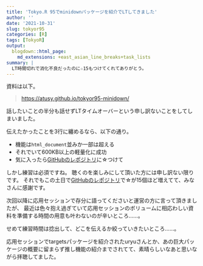 ```yaml
---
title: 'Tokyo.R 95でminidownパッケージを紹介でLTしてきました'
author: ''
date: '2021-10-31'
slug: tokyor95
categories: [R]
tags: [TokyoR]
output:
  blogdown::html_page:
    md_extensions: +east_asian_line_breaks+task_lists
summary: |
  LT時間切れで消化不良だったのに☆15もつけてくれてありがとう。
---
```


資料は以下。

> <https://atusy.github.io/tokyor95-minidown/>

話したいことの半分も話せずLTタイムオーバーという申し訳ないことをしてしまいました。

伝えたかったことを3行に纏めるなら、以下の通り。

- 機能は`html_document`並みか一部は超える
- それでいて600KB以上の軽量化に成功
- 気に入ったら[GitHubのレポジトリ](https://github.com/atusy/minidown)に☆つけて

しかし練習は必須ですね。
聴くのを楽しみにして頂いた方には申し訳ない限りです。
それでもこの土日で[GitHubのレポジトリ](https://github.com/atusy/minidown)で☆が15個ほど増えてて、みなさんに感謝です。

次回以降に応用セッションで存分に語ってくださいと運営の方に言って頂きましたが、
最近は色々抱え過ぎていて応用セッションのボリュームに相応わしい資料を準備する時間の用意も叶わないのが辛いところ……。

せめて練習時間は捻出して、どこを伝えるか絞っていきたいところ……。

応用セッションでtargetsパッケージを紹介されたuryuさんとか、あの巨大パッケージの概要に留まらず推し機能の紹介までされてて、素晴らしいなあと思いながら拝聴してました。
